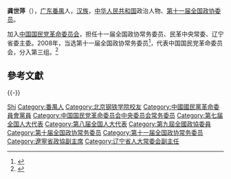 '''龚世萍'''（{{bd|1945年|6月|}}），[[广东|广东]][[番禺縣|番禺]]人，[[汉族|汉族]]，[[中华人民共和国|中华人民共和国]]政治人物、[[第十一届全国政协委员|第十一届全国政协委员]]。

加入[[中国国民党革命委员会|中国国民党革命委员会]]，担任十一届全国政协常务委员、民革中央常委、辽宁省委主委。2008年，当选第十一届全国政协常务委员<ref>{{cite news|title=第十一届全国政协委员名单|url=http://www.indaa.com.cn/zt/2009qglh/zxzs/200903/t20090303_127573.html|accessdate=2013-04-09|newspaper=新华社北京1月25日电 中国人民政治协商会议第十一届全国委员会委员名单(共2237人，2008年1月25日政协第十届全国委员会常务委员会第二十次会议通过)|date=2008年1月25日|deadurl=yes|archiveurl=https://web.archive.org/web/20130928014403/http://www.indaa.com.cn/zt/2009qglh/zxzs/200903/t20090303_127573.html|archivedate=2013年9月28日}}</ref>，代表中国国民党革命委员会，分入第三组。<ref>{{cite news|title=全国政协信息-龚世萍|url=http://www.cppcc.gov.cn/CMS/wylibary/showJcwyxtInfoWylibary.action?tabJcwyxt.guid=11W0001480&wytype=wjwy|accessdate=2013-04-11|newspaper=全国政协委员会}}</ref>

== 參考文獻 ==
{{reflist}}

{{-}}
{{start box}}
{{s-ppo}}
{{s-before|[[明世勣|明世勣]]}}
{{s-title|[[中國國民黨革命委員會|中國國民黨革命委員會]]辽宁省委员会主任委员|1992年9月—2011年12月}}
{{s-after|[[施中岩|施中岩]]}}
{{end box}}

{{中国政治人物小作品}}
{{中国国民党革命委员会第六届中央委员会}}
{{中国国民党革命委员会第七届中央委员会}}
{{中国国民党革命委员会第八届中央委员会}}
{{中国国民党革命委员会第九届中央委员会}}
{{中国国民党革命委员会第十届中央委员会}}
{{中国国民党革命委员会第十一届中央委员会}}

{{Authority control}}
{{DEFAULTSORT:Gong Shiping}}
[[Category:龚姓|Shi]]
[[Category:番禺人|Category:番禺人]]
[[Category:北京钢铁学院校友|Category:北京钢铁学院校友]]
[[Category:中國國民黨革命委員會黨員|Category:中國國民黨革命委員會黨員]]
[[Category:中国国民党革命委员会中央委员会常务委员|Category:中国国民党革命委员会中央委员会常务委员]]
[[Category:第七届全国人大代表|Category:第七届全国人大代表]]
[[Category:第八届全国人大代表|Category:第八届全国人大代表]]
[[Category:第九屆全國政協委員|Category:第九屆全國政協委員]]
[[Category:第十届全国政协常务委员|Category:第十届全国政协常务委员]]
[[Category:第十一届全国政协常务委员|Category:第十一届全国政协常务委员]]
[[Category:遼寧省政協副主席|Category:遼寧省政協副主席]]
[[Category:辽宁省人大常委会副主任|Category:辽宁省人大常委会副主任]]
